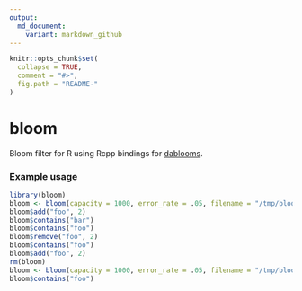 ```yaml
---
output:
  md_document:
    variant: markdown_github
---
```


<!-- README.md is generated from README.Rmd. Please edit that file -->

```r
knitr::opts_chunk$set(
  collapse = TRUE,
  comment = "#>",
  fig.path = "README-"
)
```
# bloom #

Bloom filter for R using Rcpp bindings for [dablooms](https://github.com/bitly/dablooms/).

### Example usage

```r
library(bloom)
bloom <- bloom(capacity = 1000, error_rate = .05, filename = "/tmp/bloom.bin")
bloom$add("foo", 2)
bloom$contains("bar")
bloom$contains("foo")
bloom$remove("foo", 2)
bloom$contains("foo")
bloom$add("foo", 2)
rm(bloom)
bloom <- bloom(capacity = 1000, error_rate = .05, filename = "/tmp/bloom.bin", exists = TRUE)
bloom$contains("foo")
```
